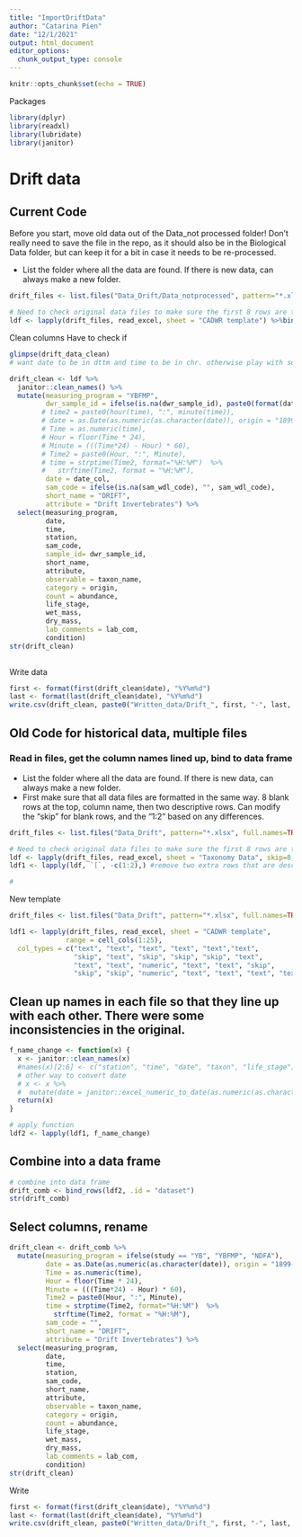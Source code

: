 ```yaml
---
title: "ImportDriftData"
author: "Catarina Pien"
date: "12/1/2021"
output: html_document
editor_options: 
  chunk_output_type: console
---
```


```r
knitr::opts_chunk$set(echo = TRUE)
```

Packages
```r
library(dplyr)
library(readxl)
library(lubridate)
library(janitor)
```

# Drift data

## Current Code
Before you start, move old data out of the Data_not processed folder! Don't really need to save the file in the repo, as it should also be in the Biological Data folder, but can keep it for a bit in case it needs to be re-processed. 

* List the folder where all the data are found. If there is new data, can always make a new folder. 
```r

drift_files <- list.files("Data_Drift/Data_notprocessed", pattern="*.xlsx", full.names=TRUE)

# Need to check original data files to make sure the first 8 rows are to be skipped. There was one file that was 9 I had to modify.
ldf <- lapply(drift_files, read_excel, sheet = "CADWR template") %>%bind_rows()

```

Clean columns
Have to check if 
```r
glimpse(drift_data_clean)
# want date to be in dttm and time to be in chr. otherwise play with some of those commented out datetime code lines.

drift_clean <- ldf %>%
  janitor::clean_names() %>%
  mutate(measuring_program = "YBFMP",
         dwr_sample_id = ifelse(is.na(dwr_sample_id), paste0(format(date, "%Y%m%d"), "_", hour(hm(time)), minute(hm(time)), "_", station, "_", short_name), dwr_sample_id),
        # time2 = paste0(hour(time), ":", minute(time)),
        # date = as.Date(as.numeric(as.character(date)), origin = "1899-12-30"),
        # Time = as.numeric(time),
        # Hour = floor(Time * 24),
        # Minute = (((Time*24) - Hour) * 60),
        # Time2 = paste0(Hour, ":", Minute),
        # time = strptime(Time2, format="%H:%M")  %>%
        #   strftime(Time2, format = "%H:%M"), 
         date = date_col,
         sam_code = ifelse(is.na(sam_wdl_code), "", sam_wdl_code),
         short_name = "DRIFT",
         attribute = "Drift Invertebrates") %>%
  select(measuring_program,
         date,
         time,
         station,
         sam_code,
         sample_id= dwr_sample_id,
         short_name,
         attribute,
         observable = taxon_name,
         category = origin,
         count = abundance,
         life_stage,
         wet_mass,
         dry_mass,
         lab_comments = lab_com,
         condition)
str(drift_clean)
  
```

Write data
```r
first <- format(first(drift_clean$date), "%Y%m%d")
last <- format(last(drift_clean$date), "%Y%m%d")
write.csv(drift_clean, paste0("Written_data/Drift_", first, "-", last, ".csv"), row.names = FALSE)
```

















## Old Code for historical data, multiple files

### Read in files, get the column names lined up, bind to data frame

* List the folder where all the data are found. If there is new data, can always make a new folder. 
* First make sure that all data files are formatted in the same way. 8 blank rows at the top, column name, then two descriptive rows. Can modify the "skip" for blank rows, and the "1:2" based on any differences. 
```r

drift_files <- list.files("Data_Drift", pattern="*.xlsx", full.names=TRUE)

# Need to check original data files to make sure the first 8 rows are to be skipped. There was one file that was 9 I had to modify.
ldf <- lapply(drift_files, read_excel, sheet = "Taxonomy Data", skip=8, col_types = c("text", "text", "text", "text", "skip", "skip", "skip", "skip", "skip", "text", "text", "text", "text", "text", "text", "text", "skip", "skip", "text", "text", "text", "text", "skip", "skip", "text", "skip", "skip", "skip", "skip", "skip", "skip","skip", "skip", "skip","skip", "skip", "skip", "skip", "skip", "skip","skip", "skip", "skip","skip", "skip", "skip" ))
ldf1 <- lapply(ldf, `[`, -c(1:2),) #remove two extra rows that are descriptive rows, but still want to keep column titles.

#
```

New template
```r
drift_files <- list.files("Data_Drift", pattern="*.xlsx", full.names=TRUE)

ldf1 <- lapply(drift_files, read_excel, sheet = "CADWR template", 
              range = cell_cols(1:25),
  col_types = c("text", "text", "text", "text", "text","text", 
                "skip", "text", "skip", "skip", "skip", "text", 
                "text", "text", "numeric", "text", "text", "skip", 
                "skip", "skip", "numeric", "text", "text", "text", "text"))
```



## Clean up names in each file so that they line up with each other. There were some inconsistencies in the original.
```r
f_name_change <- function(x) {
  x <- janitor::clean_names(x)
  #names(x)[2:6] <- c("station", "time", "date", "taxon", "life_stage")
  # other way to convert date
  # x <- x %>%
  #  mutate(date = janitor::excel_numeric_to_date(as.numeric(as.character(date)), date_system = "modern")) 
  return(x)
}

# apply function
ldf2 <- lapply(ldf1, f_name_change)
```

## Combine into a data frame
```r
# combine into data frame
drift_comb <- bind_rows(ldf2, .id = "dataset")
str(drift_comb)
```

## Select columns, rename
```r
drift_clean <- drift_comb %>%
  mutate(measuring_program = ifelse(study == "YB", "YBFMP", "NDFA"),
         date = as.Date(as.numeric(as.character(date)), origin = "1899-12-30"),
         Time = as.numeric(time),
         Hour = floor(Time * 24),
         Minute = (((Time*24) - Hour) * 60),
         Time2 = paste0(Hour, ":", Minute),
         time = strptime(Time2, format="%H:%M")  %>%
           strftime(Time2, format = "%H:%M"), 
         sam_code = "",
         short_name = "DRIFT",
         attribute = "Drift Invertebrates") %>%
  select(measuring_program,
         date,
         time,
         station,
         sam_code,
         short_name,
         attribute,
         observable = taxon_name,
         category = origin,
         count = abundance,
         life_stage,
         wet_mass,
         dry_mass,
         lab_comments = lab_com,
         condition)
str(drift_clean)
```

Write
```r
first <- format(first(drift_clean$date), "%Y%m%d")
last <- format(last(drift_clean$date), "%Y%m%d")
write.csv(drift_clean, paste0("Written_data/Drift_", first, "-", last, ".csv"), row.names = FALSE)
```


